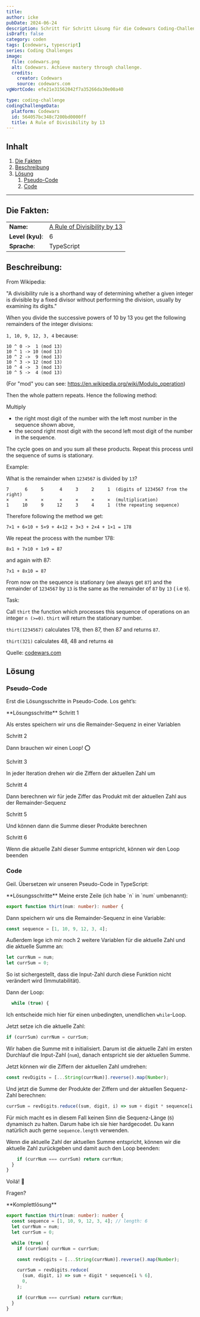 ---
title:
author: icke
pubDate: 2024-06-24
description: Schritt für Schritt Lösung für die Codewars Coding-Challenge "A Rule of Divisibility by 13"
isDraft: false
category: coden
tags: [codewars, typescript]
series: Coding Challenges
image:
  file: codewars.png
  alt: Codewars. Achieve mastery through challenge.
  credits:
    creator: Codewars
    source: codewars.com
vgWortCode: efe21e31562042f7a35266da30e00a40

type: coding-challenge
codingChallengeData:
  platform: Codewars
  id: 564057bc348c7200bd0000ff
  title: A Rule of Divisibility by 13
---

## Inhalt

1. [Die Fakten](#)
1. [Beschreibung](#)
1. [Lösung](#)
   1. [Pseudo-Code](#)
   1. [Code](#)

---

## Die Fakten:

|                  |                                                                                        |
| ---------------- | -------------------------------------------------------------------------------------- |
| **Name:**        | [A Rule of Divisibility by 13](https://www.codewars.com/kata/564057bc348c7200bd0000ff) |
| **Level (kyu)**: | 6                                                                                      |
| **Sprache**:     | TypeScript                                                                             |

## Beschreibung:

From Wikipedia:

"A divisibility rule is a shorthand way of determining whether a given integer is divisible by a fixed divisor without performing the division, usually by examining its digits."

When you divide the successive powers of 10 by 13 you get the following remainders of the integer divisions:

`1, 10, 9, 12, 3, 4` because:

```
10 ^ 0 ->  1 (mod 13)
10 ^ 1 -> 10 (mod 13)
10 ^ 2 ->  9 (mod 13)
10 ^ 3 -> 12 (mod 13)
10 ^ 4 ->  3 (mod 13)
10 ^ 5 ->  4 (mod 13)
```

(For "mod" you can see: https://en.wikipedia.org/wiki/Modulo_operation)

Then the whole pattern repeats. Hence the following method:

Multiply

- the right most digit of the number with the left most number in the sequence shown above,
- the second right most digit with the second left most digit of the number in the sequence.

The cycle goes on and you sum all these products. Repeat this process until the sequence of sums is stationary.

Example:

What is the remainder when `1234567` is divided by `13`?

```
7      6     5      4     3     2     1  (digits of 1234567 from the right)
×      ×     ×      ×     ×     ×     ×  (multiplication)
1     10     9     12     3     4     1  (the repeating sequence)
```

Therefore following the method we get:

`7×1 + 6×10 + 5×9 + 4×12 + 3×3 + 2×4 + 1×1 = 178`

We repeat the process with the number 178:

`8x1 + 7x10 + 1x9 = 87`

and again with 87:

`7x1 + 8x10 = 87`

From now on the sequence is stationary (we always get `87`) and the remainder of `1234567` by `13` is the same as the remainder of `87` by `13` ( i.e `9`).

Task:

Call `thirt` the function which processes this sequence of operations on an integer `n (>=0)`. `thirt` will return the stationary number.

`thirt(1234567)` calculates 178, then 87, then 87 and returns `87`.

`thirt(321)` calculates 48, 48 and returns `48`

Quelle: [codewars.com](https://www.codewars.com)

## Lösung

### Pseudo-Code

Erst die Lösungsschritte in Pseudo-Code. Los geht’s:

<Accordion>
**Lösungsschritte**

<Accordion>
Schritt 1

Als erstes speichern wir uns die Remainder-Sequenz in einer Variablen

</Accordion>
<Accordion>
Schritt 2

Dann brauchen wir einen Loop! ⭕

</Accordion>
<Accordion>
Schritt 3

In jeder Iteration drehen wir die Ziffern der aktuellen Zahl um

</Accordion>
<Accordion>
Schritt 4

Dann berechnen wir für jede Ziffer das Produkt mit der aktuellen Zahl aus der Remainder-Sequenz

</Accordion>
<Accordion>
Schritt 5

Und können dann die Summe dieser Produkte berechnen

</Accordion>
<Accordion>
Schritt 6

Wenn die aktuelle Zahl dieser Summe entspricht, können wir den Loop beenden

</Accordion>

</Accordion>

### Code

Geil. Übersetzen wir unseren Pseudo-Code in TypeScript:

<Accordion>
**Lösungsschritte**

<Accordion>
Meine erste Zeile (ich habe `n` in `num` umbenannt):

```ts
export function thirt(num: number): number {
```

</Accordion>
<Accordion>
Dann speichern wir uns die Remainder-Sequenz in eine Variable:

```ts
const sequence = [1, 10, 9, 12, 3, 4];
```

</Accordion>
<Accordion>
Außerdem lege ich mir noch 2 weitere Variablen für die aktuelle Zahl und die aktuelle Summe an:

```ts
let currNum = num;
let currSum = 0;
```

So ist sichergestellt, dass die Input-Zahl durch diese Funktion nicht verändert wird (Immutabilität).

</Accordion>
<Accordion>
Dann der Loop:

```ts
  while (true) {
```

Ich entscheide mich hier für einen unbedingten, unendlichen `while`-Loop.

</Accordion>
<Accordion>
Jetzt setze ich die aktuelle Zahl:

```ts
if (currSum) currNum = currSum;
```

Wir haben die Summe mit `0` initialisiert. Darum ist die aktuelle Zahl im ersten Durchlauf die Input-Zahl (`num`), danach entspricht sie der aktuellen Summe.

</Accordion>
<Accordion>
Jetzt können wir die Ziffern der aktuellen Zahl umdrehen:

```ts
const revDigits = [...String(currNum)].reverse().map(Number);
```

</Accordion>
<Accordion>
Und jetzt die Summe der Produkte der Ziffern und der aktuellen Sequenz-Zahl berechnen:

```ts
currSum = revDigits.reduce((sum, digit, i) => sum + digit * sequence[i % 6], 0);
```

Für mich macht es in diesem Fall keinen Sinn die Sequenz-Länge (`6`) dynamisch zu halten. Darum habe ich sie hier hardgecodet. Du kann natürlich auch gerne `sequence.length` verwenden.

</Accordion>
<Accordion>
Wenn die aktuelle Zahl der aktuellen Summe entspricht, können wir die aktuelle Zahl zurückgeben und damit auch den Loop beenden:

```ts
    if (currNum === currSum) return currNum;
  }
}
```

Voilá! 💪

Fragen?

</Accordion>
</Accordion>

<Accordion>
**Komplettlösung**

```ts
export function thirt(num: number): number {
  const sequence = [1, 10, 9, 12, 3, 4]; // length: 6
  let currNum = num;
  let currSum = 0;

  while (true) {
    if (currSum) currNum = currSum;

    const revDigits = [...String(currNum)].reverse().map(Number);

    currSum = revDigits.reduce(
      (sum, digit, i) => sum + digit * sequence[i % 6],
      0,
    );

    if (currNum === currSum) return currNum;
  }
}
```

</Accordion>
